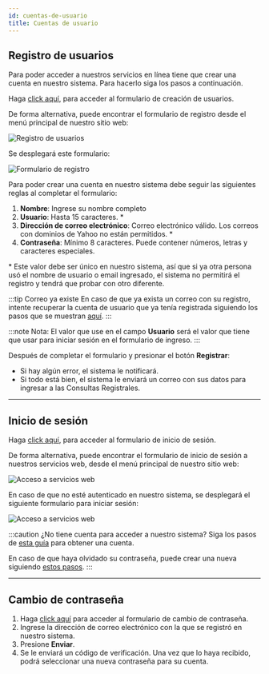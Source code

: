```yaml
---
id: cuentas-de-usuario
title: Cuentas de usuario
---
```


## Registro de usuarios

Para poder acceder a nuestros servicios en línea tiene que crear una cuenta en nuestro sistema. Para hacerlo siga los pasos a continuación.

Haga <a href="https://registro-publico.gob.pa/index.php?option=com_content&view=article&id=809&Itemid=741" target="_blank">click aquí</a>, para acceder al formulario de creación de usuarios.

De forma alternativa, puede encontrar el formulario de registro desde el menú principal de nuestro sitio web:

![Registro de usuarios](/img/servicios-web-registro-1.png)

Se desplegará este formulario:

![Formulario de registro](/img/servicios-web-registro-2.png)

Para poder crear una cuenta en nuestro sistema debe seguir las siguientes reglas al completar el formulario:

1. **Nombre**: Ingrese su nombre completo
1. **Usuario**: Hasta 15 caracteres. *
1. **Dirección de correo electrónico**: Correo electrónico válido. Los correos con dominios de Yahoo no están permitidos. *
1. **Contraseña**: Mínimo 8 caracteres. Puede contener números, letras y caracteres especiales.

\* Este valor debe ser único en nuestro sistema, así que si ya otra persona usó el nombre de usuario o email ingresado, el sistema no permitirá el registro y tendrá que probar con otro diferente.

:::tip Correo ya existe
En caso de que ya exista un correo con su registro, intente recuperar la cuenta de usuario que ya tenía registrada siguiendo los pasos que se muestran [aquí](#cambio-de-contraseña).
:::

:::note Nota:
El valor que use en el campo **Usuario** será el valor que tiene que usar para iniciar sesión en el formulario de ingreso.
:::

Después de completar el formulario y presionar el botón **Registrar**:
  - Si hay algún error, el sistema le notificará.
  - Si todo está bien, el sistema le enviará un correo con sus datos para ingresar a las Consultas Registrales.

---
## Inicio de sesión

Haga <a href="https://www.rp.gob.pa/ValidacionDigital.aspx" target="_blank">click aquí</a>, para acceder al formulario de inicio de sesión.

De forma alternativa, puede encontrar el formulario de inicio de sesión a nuestros servicios web, desde el menú principal de nuestro sitio web:

![Acceso a servicios web](/img/servicios-web-intro-1.png)

En caso de que no esté autenticado en nuestro sistema, se desplegará el siguiente formulario para iniciar sesión:

![Acceso a servicios web](/img/servicios-web-intro-2.png)

:::caution ¿No tiene cuenta para acceder a nuestro sistema?
Siga los pasos de [esta guía](cuentas-de-usuario) para obtener una cuenta.

En caso de que haya olvidado su contraseña, puede crear una nueva siguiendo [estos pasos](cuentas-de-usuario#cambio-de-contraseña).
:::

---
## Cambio de contraseña

1. Haga <a href="https://registro-publico.gob.pa/index.php?option=com_users&view=reset&Itemid=743" target="_blank">click aquí</a> para acceder al formulario de cambio de contraseña.
1. Ingrese la dirección de correo electrónico con la que se registró en nuestro sistema.
1. Presione **Enviar**.
1. Se le enviará un código de verificación. Una vez que lo haya recibido, podrá seleccionar una nueva contraseña para su cuenta.